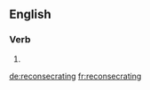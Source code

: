 ==English==

===Verb===
{{head|en}}

# {{present participle of|reconsecrate|lang=en}}

[[de:reconsecrating]]
[[fr:reconsecrating]]
